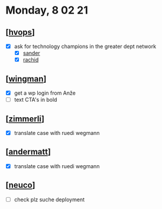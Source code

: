 # Monday, 8 02 21

## [[hvops]]

- [x] ask for technology champions in the greater dept network
  - [x] [sander](https://deptagency.slack.com/team/UFYSSEN1F)
  - [x] [rachid](https://deptagency.slack.com/team/UFZT4NK61)

## [[wingman]]

- [x] get a wp login from Anže
- [ ] text CTA's in bold

## [[zimmerli]]

- [x] translate case with ruedi wegmann

## [[andermatt]]

- [x] translate case with ruedi wegmann

## [[neuco]]

- [ ] check plz suche deployment

[//begin]: # "Autogenerated link references for markdown compatibility"
[hvops]: ../projects/hvops/hvops.md "hvops"
[wingman]: ../projects/wingman/wingman.md "Wingman"
[zimmerli]: ../projects/zimmerli/zimmerli.md "Zimmerli"
[andermatt]: ../projects/andermatt/andermatt.md "Andermatt"
[neuco]: ../projects/neuco/neuco.md "neuco"
[//end]: # "Autogenerated link references"
